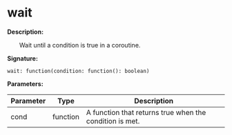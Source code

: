 
# wait

**Description:**

&emsp;&emsp;Wait until a condition is true in a coroutine.

**Signature:**
```tl
wait: function(condition: function(): boolean)
```

**Parameters:**

| Parameter | Type | Description |
| --- | --- | --- |
| cond | function | A function that returns true when the condition is met. |